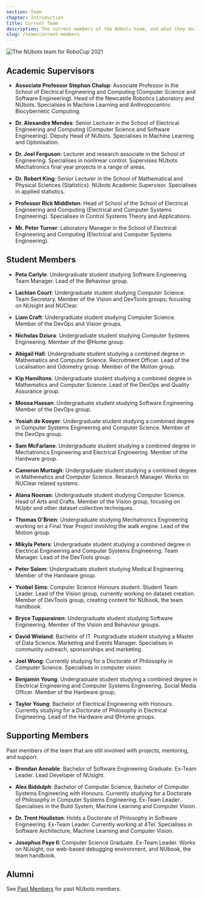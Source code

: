 ```yaml
---
section: Team
chapter: Introduction
title: Current Team
description: The current members of the NUbots team, and what they do.
slug: /team/current-members
---
```


![The NUbots team for RoboCup 2021](./images/team-photo-robocup-2021.png 'The NUbots team for RoboCup 2021')

## Academic Supervisors

- **Associate Professor Stephan Chalup**: Associate Professor in the School of Electrical Engineering and Computing (Computer Science and Software Engineering). Head of the Newcastle Robotics Laboratory and NUbots. Specialises in Machine Learning and Anthropocentric Biocybernetic Computing.

- **Dr. Alexandre Mendes**: Senior Lecturer in the School of Electrical Engineering and Computing (Computer Science and Software Engineering). Deputy Head of NUbots. Specialises in Machine Learning and Optimisation.

- **Dr. Joel Ferguson**: Lecturer and research associate in the School of Engineering. Specialises in nonlinear control. Supervises NUbots Mechatronics final year projects in a range of areas.

- **Dr. Robert King**: Senior Lecturer in the School of Mathematical and Physical Sciences (Statistics). NUbots Academic Supervisor. Specialises in applied statistics.

- **Professor Rick Middleton**: Head of School of the School of Electrical Engineering and Computing (Electrical and Computer Systems Engineering). Specialises in Control Systems Theory and Applications.

- **Mr. Peter Turner**: Laboratory Manager in the School of Electrical Engineering and Computing (Electrical and Computer Systems Engineering).

## Student Members

- **Peta Carlyle**: Undergraduate student studying Software Engineering. Team Manager. Lead of the Behaviour group.

- **Lachlan Court**: Undergraduate student studying Computer Science. Team Secretary. Member of the Vision and DevTools groups, focusing on NUsight and NUClear.

- **Liam Craft**: Undergraduate student studying Computer Science. Member of the DevOps and Vision groups.

- **Nicholas Dziura**: Undergraduate student studying Computer Systems Engineering. Member of the @Home group.

- **Abigail Hall**: Undergraduate student studying a combined degree in Mathematics and Computer Science. Recruitment Officer. Lead of the Localisation and Odometry group. Member of the Motion group.

- **Kip Hamiltons**: Undergraduate student studying a combined degree in Mathematics and Computer Science. Lead of the DevOps and Quality Assurance group.

- **Moosa Hassan**: Undergraduate student studying Software Engineering. Member of the DevOps group.

- **Yosiah de Koeyer**: Undergraduate student studying a combined degree in Computer Systems Engineering and Computer Science. Member of the DevOps group.

- **Sam McFarlane**: Undergraduate student studying a combined degree in Mechatronics Engineering and Electrical Engineering. Member of the Hardware group.

- **Cameron Murtagh**: Undergraduate student studying a combined degree in Mathematics and Computer Science. Research Manager. Works on NUClear related systems.

- **Alana Noonan**: Undergraduate student studying Computer Science. Head of Arts and Crafts. Member of the Vision group, focusing on NUpbr and other dataset collection techniques.

- **Thomas O'Brien**: Undergraduate studying Mechatronics Engineering working on a Final Year Project involving the walk engine. Lead of the Motion group.

- **Mikyla Peters**: Undergraduate student studying a combined degree in Electrical Engineering and Computer Systems Engineering. Team Manager. Lead of the DevTools group.

- **Peter Salem**: Undergraduate student studying Medical Engineering. Member of the Hardware group.

- **Ysobel Sims**: Computer Science Honours student. Student Team Leader. Lead of the Vision group, currently working on dataset creation. Member of DevTools group, creating content for NUbook, the team handbook.

- **Bryce Tuppurainen**: Undergraduate student studying Software Engineering. Member of the Vision and Behaviour groups.

- **David Wieland**: Bachelor of IT. Postgraduate student studying a Master of Data Science. Marketing and Events Manager. Specialises in community outreach, sponsorships and marketing.

- **Joel Wong**: Currently studying for a Doctorate of Philosophy in Computer Science. Specialises in computer vision.

- **Benjamin Young**: Undergraduate student studying a combined degree in Electrical Engineering and Computer Systems Engineering. Social Media Officer. Member of the Hardware group.

- **Taylor Young**: Bachelor of Electrical Engineering with Honours. Currently studying for a Doctorate of Philosophy in Electrical Engineering. Lead of the Hardware and @Home groups.

## Supporting Members

Past members of the team that are still involved with projects, mentoring, and support.

- **Brendan Annable**: Bachelor of Software Engineering Graduate. Ex-Team Leader. Lead Developer of NUsight.

- **Alex Biddulph**: Bachelor of Computer Science, Bachelor of Computer Systems Engineering with Honours. Currently studying for a Doctorate of Philosophy in Computer Systems Engineering. Ex-Team Leader. Specialises in the Build System, Machine Learning and Computer Vision.

- **Dr. Trent Houliston**: Holds a Doctorate of Philosophy in Software Engineering. Ex-Team Leader. Currently working at 4Tel. Specialises in Software Architecture, Machine Learning and Computer Vision.

- **Josephus Paye II**: Computer Science Graduate. Ex-Team Leader. Works on NUsight, our web-based debugging environment, and NUbook, the team handbook.

## Alumni

See [Past Members](/team/past-members) for past NUbots members.
